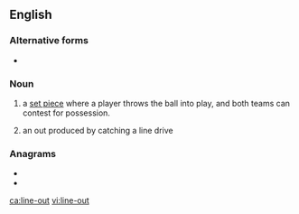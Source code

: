{{also|lineout|line out}}
==English==
{{wikipedia}}

===Alternative forms===
* {{l|en|lineout}}

===Noun===
{{en-noun|head=[[line]]-[[out]]}}

# {{lb|en|rugby}} a [[set piece]] where a player throws the ball into play, and both teams can contest for possession.
# {{lb|en|baseball}} an out produced by catching a line drive

===Anagrams===
* {{l|en|elution}}
* {{l|en|outline}}

[[ca:line-out]]
[[vi:line-out]]
